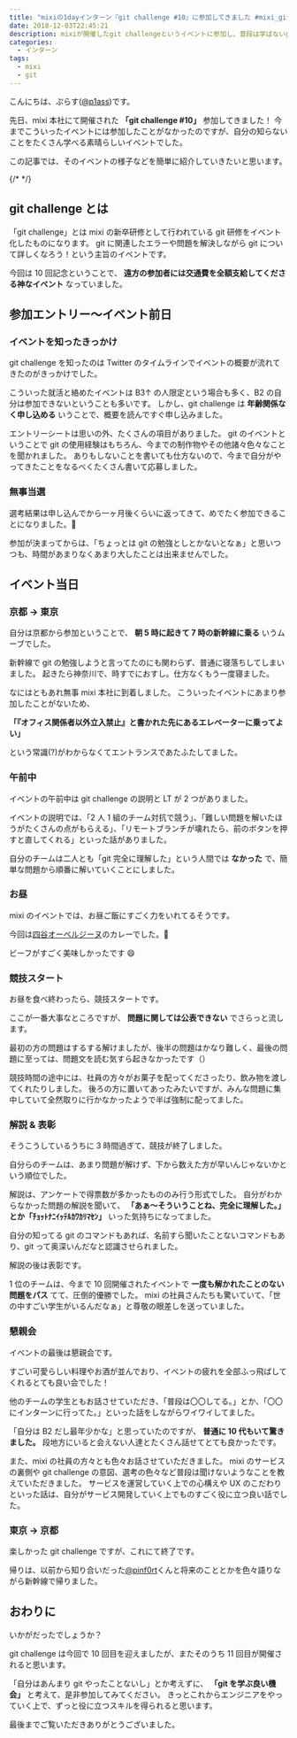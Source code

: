 ```yaml
---
title: "mixiの1dayインターン『git challenge #10』に参加してきました #mixi_git"
date: 2018-12-03T22:45:21
description: mixiが開催したgit challengeというイベントに参加し、普段は学ばないgitの奥深い機能などを知ることができました。
categories:
  - インターン
tags:
  - mixi
  - git
---
```


こんにちは、ぷらす([@p1ass](https://twitter.com/p1ass))です。

先日、mixi 本社にて開催された **「git challenge #10」** 参加してきました！
今までこういったイベントには参加したことがなかったのですが、自分の知らないことをたくさん学べる素晴らしいイベントでした。

この記事では、そのイベントの様子などを簡単に紹介していきたいと思います。

{/* <!--more--> */}

## git challenge とは

「git challenge」とは mixi の新卒研修として行われている git 研修をイベント化したものになります。
git に関連したエラーや問題を解決しながら git について詳しくなろう！という主旨のイベントです。

今回は 10 回記念ということで、 **遠方の参加者には交通費を全額支給してくださる神なイベント** なっていました。

## 参加エントリー〜イベント前日

### イベントを知ったきっかけ

git challenge を知ったのは Twitter のタイムラインでイベントの概要が流れてきたのがきっかけでした。

こういった就活と絡めたイベントは B3↑ の人限定という場合も多く、B2 の自分は参加できないということも多いです。
しかし、git challenge は **年齢関係なく申し込める** いうことで、概要を読んですぐ申し込みました。

<Twitter url="https://twitter.com/p1ass/status/1047059015509921792"/>

<Twitter url="https://twitter.com/p1ass/status/1047091695014227968"/>

エントリーシートは思いの外、たくさんの項目がありました。
git のイベントということで git の使用経験はもちろん、今までの制作物やその他諸々色々なことを聞かれました。
ありもしないことを書いても仕方ないので、今まで自分がやってきたことをなるべくたくさん書いて応募しました。

### 無事当選

選考結果は申し込んでから一ヶ月後くらいに返ってきて、めでたく参加できることになりました。🎉

<Twitter url="https://twitter.com/p1ass/status/1063249974983450626"/>

参加が決まってからは、「ちょっとは git の勉強としとかないとなぁ」と思いつつも、時間があまりなくあまり大したことは出来ませんでした。

<Twitter url="https://twitter.com/p1ass/status/1067605592435347456"/>

## イベント当日

### 京都 → 東京

自分は京都から参加ということで、 **朝 5 時に起きて 7 時の新幹線に乗る** いうムーブでした。

新幹線で git の勉強しようと言ってたのにも関わらず、普通に寝落ちしてしまいました。
起きたら神奈川で、時すでにおすし。仕方なくもう一度寝ました。

<Twitter url="https://twitter.com/p1ass/status/1068657196123078657"/>

なにはともあれ無事 mixi 本社に到着しました。
こういったイベントにあまり参加したことがないため、

**「『オフィス関係者以外立入禁止』と書かれた先にあるエレベーターに乗ってよい」**

という常識(?)がわからなくてエントランスであたふたしてました。

<Twitter url="https://twitter.com/p1ass/status/1068681666678337537"/>

### 午前中

イベントの午前中は git challenge の説明と LT が 2 つがありました。

イベントの説明では、「2 人 1 組のチーム対抗で競う」、「難しい問題を解いたほうがたくさんの点がもらえる」、「リモートブランチが壊れたら、前のボタンを押すと直してくれる」といった話がありました。

自分のチームは二人とも「git 完全に理解した」という人間では **なかった** で、簡単な問題から順番に解いていくことにしました。

### お昼

mixi のイベントでは、お昼ご飯にすごく力をいれてるそうです。

今回は[四谷オーベルジーヌ](http://www.aubergine.co.jp)のカレーでした。🍛

ビーフがすごく美味しかったです 😄

<Twitter url="https://twitter.com/p1ass/status/1068719007358808064"/>

### 競技スタート

お昼を食べ終わったら、競技スタートです。

ここが一番大事なところですが、 **問題に関しては公表できない** でさらっと流します。

最初の方の問題はするする解けましたが、後半の問題はかなり難しく、最後の問題に至っては、問題文を読む気すら起きなかったです（）

競技時間の途中には、社員の方々がお菓子を配ってくださったり、飲み物を渡してくれたりしました。
後ろの方に置いてあったみたいですが、みんな問題に集中していて全然取りに行かなかったようで半ば強制に配ってました。

### 解説 & 表彰

そうこうしているうちに 3 時間過ぎて、競技が終了しました。

自分らのチームは、あまり問題が解けず、下から数えた方が早いんじゃないかという順位でした。

解説は、アンケートで得票数が多かったもののみ行う形式でした。
自分がわからなかった問題の解説を聞いて、 **「あぁ〜そういうことね、完全に理解した。」**とか**「ﾁｮｯﾄﾅﾆｲｯﾃﾙｶﾜｶﾘﾏｾﾝ」** いった気持ちになってました。

自分の知ってる git のコマンドもあれば、名前すら聞いたことないコマンドもあり、git って奥深いんだなと認識させられました。

解説の後は表彰です。

1 位のチームは、今まで 10 回開催されたイベントで **一度も解かれたことのない問題をパス** てて、圧倒的優勝でした。
mixi の社員さんたちも驚いていて、「世の中すごい学生がいるんだなぁ」と尊敬の眼差しを送っていました。

### 懇親会

イベントの最後は懇親会です。

すごい可愛らしい料理やお酒が並んでおり、イベントの疲れを全部ふっ飛ばしてくれるとても良い会でした！

<Twitter url="https://twitter.com/p1ass/status/1068793322225844224"/>

他のチームの学生ともお話させていただき、「普段は〇〇してる。」とか、「〇〇にインターンに行ってた。」といった話をしながらワイワイしてました。

「自分は B2 だし最年少かな」と思っていたのですが、 **普通に 10 代もいて驚きました。** 段地方にいると会えない人達とたくさん話せてとても良かったです。

また、mixi の社員の方々とも色々お話させていただきました。
mixi のサービスの裏側や git challenge の意図、選考の色々など普段は聞けないようなことを教えていただきました。
サービスを運営していく上での心構えや UX のこだわりといった話は、自分がサービス開発していく上でものすごく役に立つ良い話でした。

### 東京 → 京都

楽しかった git challenge ですが、これにて終了です。

帰りは、以前から知り合いだった[@pinf0rt](https://twitter.com/pinf0rt)くんと将来のこととかを色々語りながら新幹線で帰りました。

<Twitter url="https://twitter.com/p1ass/status/1068868964313260032"/>

## おわりに

いかがだったでしょうか？

git challenge は今回で 10 回目を迎えましたが、またそのうち 11 回目が開催されると思います。

「自分はあんまり git やったことないし」とか考えずに、 **「git を学ぶ良い機会」** と考えて、是非参加してみてください。
きっとこれからエンジニアをやっていく上で、ずっと役に立つスキルを得られると思います。

最後までご覧いただきありがとうございました。
